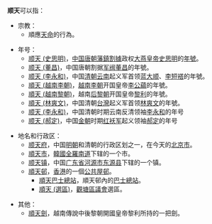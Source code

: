 '''顺天'''可以指：
* 宗教：
**順應[[天命|天命]]的行為。

* 年号：
** [[顺天_(史思明)|顺天 (史思明)]]，[[中国|中国]][[唐朝|唐朝]][[藩鎮割據|藩鎮割據]]政权[[大燕|大燕]][[皇帝|皇帝]][[史思明|史思明]]的[[年號|年號]]。
** [[顺天_(董昌)|顺天 (董昌)]]，中国唐朝割据[[军阀|军阀]][[董昌|董昌]]的年號。
** [[顺天_(李永和)|顺天 (李永和)]]，中国[[清朝|清朝]][[云南省_(清)|云南]]起义军首领[[蓝大顺|蓝大顺]]、[[李永和|李短褡]]的年號。
** [[順天_(越南李朝)|順天 (越南李朝)]]，[[越南|越南]][[李朝_(越南)|李朝]]开国皇帝[[李公蘊|李公蘊]]的年號。
** [[順天_(越南黎朝)|順天 (越南黎朝)]]，越南[[后黎朝|后黎朝]]开国皇帝[[黎利|黎利]]的年號。
** [[顺天_(林爽文)|順天 (林爽文)]]，中国清朝[[台灣|台灣]]起义军首领[[林爽文|林爽文]]的年號。
** [[顺天_(李永和)|顺天 (李永和)]]，中国清朝时期云南反清领袖[[李永和|李永和]]的年号
** [[順天_(郝定)|顺天 (郝定)]]，中国[[金朝|金朝]]时期[[红袄军|红袄军]]起义领袖[[郝定|郝定]]的年号

* 地名和行政区：
** [[顺天府|顺天府]]，中国[[明朝|明朝]]和清朝的行政区划之一，在今天的[[北京市|北京市]]。
** [[順天市|順天市]]，[[大韩民国|韓國]][[全羅南道|全羅南道]]下辖的一个市。
** [[顺天镇|顺天镇]]，中国[[广东省|广东省]][[河源市|河源市]][[东源县|东源县]]下辖的一个镇。
** [[順天邨|順天邨]]，[[香港|香港]]的一個[[公共屋邨|公共屋邨]]。
*** [[順天巴士總站|順天巴士總站]]，順天邨內的[[香港巴士總站|巴士總站]]。
*** [[順天_(選區)|順天 (選區)]]，[[觀塘區議會|觀塘區議會]]選區。

* 其他：
** [[順天劍|順天劍]]，越南傳說中後黎朝開國皇帝黎利所持的一把劍。

{{disambig|Cat=二字亞洲相關消歧義}}